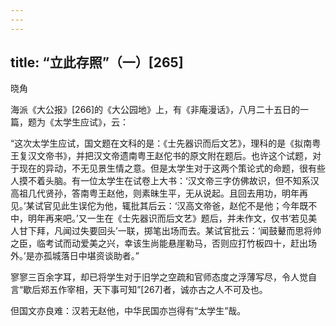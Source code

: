 ```yaml
---
---
---
```

title: “立此存照”（一）[265]
---




晓角

海派《大公报》[266]的《大公园地》上，有《非庵漫话》，八月二十五日的一篇，题为《太学生应试》，云：

“这次太学生应试，国文题在文科的是：《士先器识而后文艺》，理科的是《拟南粤王复汉文帝书》，并把汉文帝遗南粤王赵佗书的原文附在题后。也许这个试题，对于现在的异动，不无见景生情之意。但是太学生对于这两个策论式的命题，很有些人摸不着头脑。有一位太学生在试卷上大书：‘汉文帝三字仿佛故识，但不知系汉高祖几代贤孙，答南粤王赵他，则素昧生平，无从说起。且回去用功，明年再见。’某试官见此生误佗为他，辄批其后云：‘汉高文帝爸，赵佗不是他；今年既不中，明年再来吧。’又一生在《士先器识而后文艺》题后，并未作文，仅书‘若见美人甘下拜，凡闻过失要回头’一联，掷笔出场而去。某试官批云：‘闻鼓鼙而思将帅之臣，临考试而动爱美之兴，幸该生尚能悬崖勒马，否则应打竹板四十，赶出场外。’是亦孤城落日中堪资谈助者。”

寥寥三百余字耳，却已将学生对于旧学之空疏和官师态度之浮薄写尽，令人觉自言“歇后郑五作宰相，天下事可知”[267]者，诚亦古之人不可及也。

但国文亦良难：汉若无赵他，中华民国亦岂得有“太学生”哉。